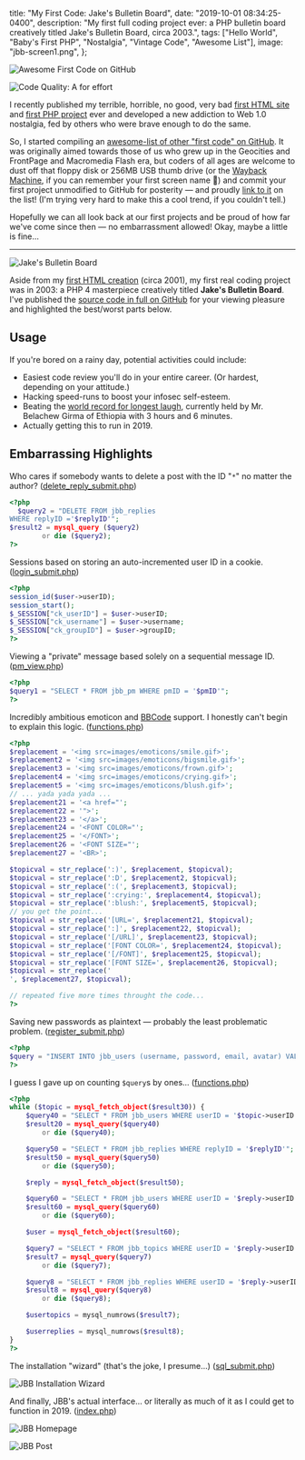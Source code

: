   title: "My First Code: Jake's Bulletin Board",
  date: "2019-10-01 08:34:25-0400",
  description:
    "My first full coding project ever: a PHP bulletin board creatively titled Jake's Bulletin Board, circa 2003.",
  tags: ["Hello World", "Baby's First PHP", "Nostalgia", "Vintage Code", "Awesome List"],
  image: "jbb-screen1.png",
};

![Awesome First Code on GitHub](./netscape.png)

![Code Quality: A for effort](./badges.png)

I recently published my terrible, horrible, no good, very bad [first HTML site](https://jakejarvis.github.io/my-first-website/) and [first PHP project](https://github.com/jakejarvis/jbb#readme) ever and developed a new addiction to Web 1.0 nostalgia, fed by others who were brave enough to do the same.

So, I started compiling an [awesome-list of other "first code" on GitHub](https://github.com/jakejarvis/awesome-first-code). It was originally aimed towards those of us who grew up in the Geocities and FrontPage and Macromedia Flash era, but coders of all ages are welcome to dust off that floppy disk or 256MB USB thumb drive (or the [Wayback Machine](https://archive.org/web/), if you can remember your first screen name 😬) and commit your first project unmodified to GitHub for posterity — and proudly [link to it](https://github.com/jakejarvis/awesome-first-code/edit/master/readme.md) on the list! (I'm trying very hard to make this a cool trend, if you couldn't tell.)

Hopefully we can all look back at our first projects and be proud of how far we've come since then — no embarrassment allowed! Okay, maybe a little is fine...

---

![Jake's Bulletin Board](./jbb-logo.png)

Aside from my [first HTML creation](https://jakejarvis.github.io/my-first-website/) (circa 2001), my first real coding project was in 2003: a PHP 4 masterpiece creatively titled **Jake's Bulletin Board**. I've published the [source code in full on GitHub](https://github.com/jakejarvis/jbb) for your viewing pleasure and highlighted the best/worst parts below.

## Usage

If you're bored on a rainy day, potential activities could include:

- Easiest code review you'll do in your entire career. (Or hardest, depending on your attitude.)
- Hacking speed-runs to boost your infosec self-esteem.
- Beating the [world record for longest laugh](http://goldenbookofrecords.com/longest-laughter/), currently held by Mr. Belachew Girma of Ethiopia with 3 hours and 6 minutes.
- Actually getting this to run in 2019.

## Embarrassing Highlights

Who cares if somebody wants to delete a post with the ID "`*`" no matter the author? ([delete_reply_submit.php](https://github.com/jakejarvis/jbb/blob/87b606797414b2fe563af85e269566fc5e076cc5/delete_reply_submit.php#L9))

```php showLineNumbers
<?php
  $query2 = "DELETE FROM jbb_replies
WHERE replyID ='$replyID'";
$result2 = mysql_query ($query2)
        or die ($query2);
?>
```

Sessions based on storing an auto-incremented user ID in a cookie. ([login_submit.php](https://github.com/jakejarvis/jbb/blob/87b606797414b2fe563af85e269566fc5e076cc5/login_submit.php#L28))

```php showLineNumbers
<?php
session_id($user->userID);
session_start();
$_SESSION["ck_userID"] = $user->userID;
$_SESSION["ck_username"] = $user->username;
$_SESSION["ck_groupID"] = $user->groupID;
?>
```

Viewing a "private" message based solely on a sequential message ID. ([pm_view.php](https://github.com/jakejarvis/jbb/blob/87b606797414b2fe563af85e269566fc5e076cc5/pm_view.php#L13))

```php showLineNumbers
<?php
$query1 = "SELECT * FROM jbb_pm WHERE pmID = '$pmID'";
?>
```

Incredibly ambitious emoticon and [BBCode](https://en.wikipedia.org/wiki/BBCode) support. I honestly can't begin to explain this logic. ([functions.php](https://github.com/jakejarvis/jbb/blob/87b606797414b2fe563af85e269566fc5e076cc5/functions.php#L18))

```php showLineNumbers
<?php
$replacement = '<img src=images/emoticons/smile.gif>';
$replacement2 = '<img src=images/emoticons/bigsmile.gif>';
$replacement3 = '<img src=images/emoticons/frown.gif>';
$replacement4 = '<img src=images/emoticons/crying.gif>';
$replacement5 = '<img src=images/emoticons/blush.gif>';
// ... yada yada yada ...
$replacement21 = '<a href="';
$replacement22 = '">';
$replacement23 = '</a>';
$replacement24 = '<FONT COLOR="';
$replacement25 = '</FONT>';
$replacement26 = '<FONT SIZE="';
$replacement27 = '<BR>';

$topicval = str_replace(':)', $replacement, $topicval);
$topicval = str_replace(':D', $replacement2, $topicval);
$topicval = str_replace(':(', $replacement3, $topicval);
$topicval = str_replace(':crying:', $replacement4, $topicval);
$topicval = str_replace(':blush:', $replacement5, $topicval);
// you get the point...
$topicval = str_replace('[URL=', $replacement21, $topicval);
$topicval = str_replace(':]', $replacement22, $topicval);
$topicval = str_replace('[/URL]', $replacement23, $topicval);
$topicval = str_replace('[FONT COLOR=', $replacement24, $topicval);
$topicval = str_replace('[/FONT]', $replacement25, $topicval);
$topicval = str_replace('[FONT SIZE=', $replacement26, $topicval);
$topicval = str_replace('
', $replacement27, $topicval);

// repeated five more times throught the code...
?>
```

Saving new passwords as plaintext — probably the least problematic problem. ([register_submit.php](https://github.com/jakejarvis/jbb/blob/87b606797414b2fe563af85e269566fc5e076cc5/register_submit.php#L10))

```php showLineNumbers
<?php
$query = "INSERT INTO jbb_users (username, password, email, avatar) VALUES ('$username','$password','$email','images/avatars/noavatar.gif')";
?>
```

I guess I gave up on counting `$query`s by ones... ([functions.php](https://github.com/jakejarvis/jbb/blob/87b606797414b2fe563af85e269566fc5e076cc5/functions.php#L231))

```php showLineNumbers
<?php
while ($topic = mysql_fetch_object($result30)) {
    $query40 = "SELECT * FROM jbb_users WHERE userID = '$topic->userID'";
    $result20 = mysql_query($query40)
        or die ($query40);

    $query50 = "SELECT * FROM jbb_replies WHERE replyID = '$replyID'";
    $result50 = mysql_query($query50)
        or die ($query50);

    $reply = mysql_fetch_object($result50);

    $query60 = "SELECT * FROM jbb_users WHERE userID = '$reply->userID'";
    $result60 = mysql_query($query60)
        or die ($query60);

    $user = mysql_fetch_object($result60);

    $query7 = "SELECT * FROM jbb_topics WHERE userID = '$reply->userID'";
    $result7 = mysql_query($query7)
        or die ($query7);

    $query8 = "SELECT * FROM jbb_replies WHERE userID = '$reply->userID'";
    $result8 = mysql_query($query8)
        or die ($query8);

    $usertopics = mysql_numrows($result7);

    $userreplies = mysql_numrows($result8);
}
?>
```

The installation "wizard" (that's the joke, I presume...) ([sql_submit.php](https://github.com/jakejarvis/jbb/blob/87b606797414b2fe563af85e269566fc5e076cc5/setup/sql_submit.php))

![JBB Installation Wizard](./jbb-screen1.png)

And finally, JBB's actual interface... or literally as much of it as I could get to function in 2019. ([index.php](https://github.com/jakejarvis/jbb/blob/87b606797414b2fe563af85e269566fc5e076cc5/index.php))

![JBB Homepage](./jbb-screen3.png)

![JBB Post](./jbb-screen4.png)

